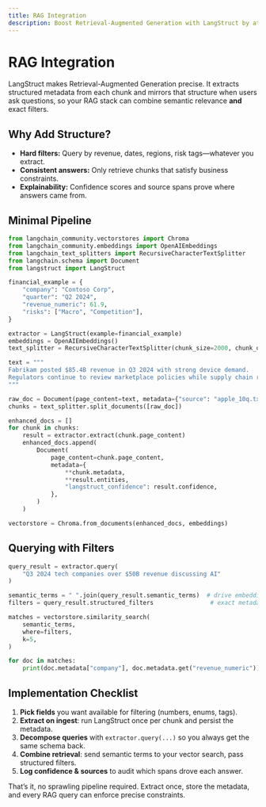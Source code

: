 ```yaml
---
title: RAG Integration
description: Boost Retrieval-Augmented Generation with LangStruct by attaching structured filters to your chunks and queries.
---
```


# RAG Integration

LangStruct makes Retrieval-Augmented Generation precise. It extracts structured metadata from each chunk and mirrors that structure when users ask questions, so your RAG stack can combine semantic relevance **and** exact filters.

## Why Add Structure?
- **Hard filters:** Query by revenue, dates, regions, risk tags—whatever you extract.
- **Consistent answers:** Only retrieve chunks that satisfy business constraints.
- **Explainability:** Confidence scores and source spans prove where answers came from.

## Minimal Pipeline

```python
from langchain_community.vectorstores import Chroma
from langchain_community.embeddings import OpenAIEmbeddings
from langchain_text_splitters import RecursiveCharacterTextSplitter
from langchain.schema import Document
from langstruct import LangStruct

financial_example = {
    "company": "Contoso Corp",
    "quarter": "Q2 2024",
    "revenue_numeric": 61.9,
    "risks": ["Macro", "Competition"],
}

extractor = LangStruct(example=financial_example)
embeddings = OpenAIEmbeddings()
text_splitter = RecursiveCharacterTextSplitter(chunk_size=2000, chunk_overlap=200)

text = """
Fabrikam posted $85.4B revenue in Q3 2024 with strong device demand.
Regulators continue to review marketplace policies while supply chain risks remain.
"""

raw_doc = Document(page_content=text, metadata={"source": "apple_10q.txt"})
chunks = text_splitter.split_documents([raw_doc])

enhanced_docs = []
for chunk in chunks:
    result = extractor.extract(chunk.page_content)
    enhanced_docs.append(
        Document(
            page_content=chunk.page_content,
            metadata={
                **chunk.metadata,
                **result.entities,
                "langstruct_confidence": result.confidence,
            },
        )
    )

vectorstore = Chroma.from_documents(enhanced_docs, embeddings)
```

## Querying with Filters

```python
query_result = extractor.query(
    "Q3 2024 tech companies over $50B revenue discussing AI"
)

semantic_terms = " ".join(query_result.semantic_terms)  # drive embedding search
filters = query_result.structured_filters                # exact metadata filters

matches = vectorstore.similarity_search(
    semantic_terms,
    where=filters,
    k=5,
)

for doc in matches:
    print(doc.metadata["company"], doc.metadata.get("revenue_numeric"))
```

## Implementation Checklist
1. **Pick fields** you want available for filtering (numbers, enums, tags).
2. **Extract on ingest**: run LangStruct once per chunk and persist the metadata.
3. **Decompose queries** with `extractor.query(...)` so you always get the same schema back.
4. **Combine retrieval**: send semantic terms to your vector search, pass structured filters.
5. **Log confidence & sources** to audit which spans drove each answer.

That’s it, no sprawling pipeline required. Extract once, store the metadata, and every RAG query can enforce precise constraints.
